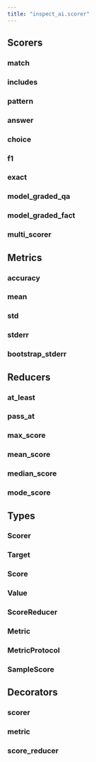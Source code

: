```yaml
---
title: "inspect_ai.scorer"
---
```


## Scorers

### match
### includes
### pattern
### answer
### choice
### f1
### exact
### model_graded_qa
### model_graded_fact
### multi_scorer

## Metrics

### accuracy
### mean
### std
### stderr
### bootstrap_stderr

## Reducers

### at_least
### pass_at
### max_score
### mean_score
### median_score
### mode_score

## Types

### Scorer
### Target
### Score
### Value
### ScoreReducer
### Metric
### MetricProtocol
### SampleScore

## Decorators

### scorer
### metric
### score_reducer



